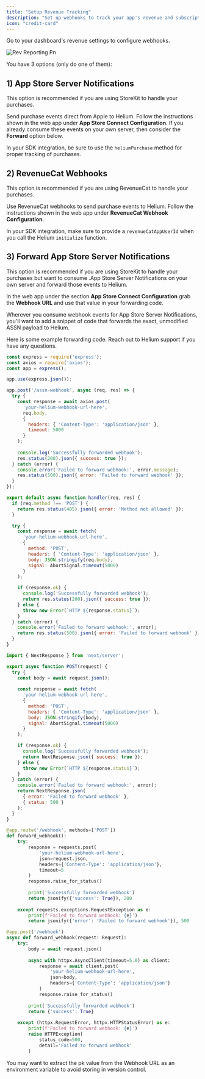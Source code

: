```yaml
---
title: "Setup Revenue Tracking"
description: "Set up webhooks to track your app's revenue and subscription events. This is important if you want Helium to display subscription, revenue, and other metrics!"
icon: "credit-card"
---
```


Go to your dashboard's revenue settings to configure webhooks.

![Rev Reporting Pn](/images/rev-reporting.png)

You have 3 options (only do one of them):

## 1) App Store Server Notifications

<Tip>
  This option is recommended if you are using StoreKit to handle your purchases.
</Tip>

Send purchase events direct from Apple to Helium. Follow the instructions shown in the web app under **App Store Connect Configuration**. If you already consume these events on your own server, then consider the **Forward** option below.

In your SDK integration, be sure to use the `heliumPurchase` method for proper tracking of purchases.

## 2) RevenueCat Webhooks

<Tip>
  This option is recommended if you are using RevenueCat to handle your purchases.
</Tip>

Use RevenueCat webhooks to send purchase events to Helium. Follow the instructions shown in the web app under **RevenueCat Webhook Configuration**.

In your SDK integration, make sure to provide a `revenueCatAppUserId` when you call the Helium `initialize` function.

## 3) Forward App Store Server Notifications

<Tip>
  This option is recommended if you are using StoreKit to handle your purchases but want to consume .App Store Server Notifications on your own server and forward those events to Helium.
</Tip>

In the web app under the section **App Store Connect Configuration** grab the **Webhook URL** and use that value in your forwarding code.

Wherever you consume webhook events for App Store Server Notifications, you'll want to add a snippet of code that forwards the exact, unmodified ASSN payload to Helium.

Here is some example forwarding code. Reach out to Helium support if you have any questions.

<CodeGroup>

```javascript Node/Express
const express = require('express');
const axios = require('axios');
const app = express();

app.use(express.json());

app.post('/assn-webhook', async (req, res) => {
  try {
    const response = await axios.post(
      'your-helium-webhook-url-here',
      req.body,
      {
        headers: { 'Content-Type': 'application/json' },
        timeout: 5000
      }
    );
    
    console.log('Successfully forwarded webhook');
    res.status(200).json({ success: true });
  } catch (error) {
    console.error('Failed to forward webhook:', error.message);
    res.status(500).json({ error: 'Failed to forward webhook' });
  }
});
```


```javascript Next.js Pages Router
export default async function handler(req, res) {
  if (req.method !== 'POST') {
    return res.status(405).json({ error: 'Method not allowed' });
  }

  try {
    const response = await fetch(
      'your-helium-webhook-url-here',
      {
        method: 'POST',
        headers: { 'Content-Type': 'application/json' },
        body: JSON.stringify(req.body),
        signal: AbortSignal.timeout(5000)
      }
    );

    if (response.ok) {
      console.log('Successfully forwarded webhook');
      return res.status(200).json({ success: true });
    } else {
      throw new Error(`HTTP ${response.status}`);
    }
  } catch (error) {
    console.error('Failed to forward webhook:', error);
    return res.status(500).json({ error: 'Failed to forward webhook' });
  }
}
```


```javascript Next.js App Router
import { NextResponse } from 'next/server';

export async function POST(request) {
  try {
    const body = await request.json();
    
    const response = await fetch(
      'your-helium-webhook-url-here',
      {
        method: 'POST',
        headers: { 'Content-Type': 'application/json' },
        body: JSON.stringify(body),
        signal: AbortSignal.timeout(5000)
      }
    );

    if (response.ok) {
      console.log('Successfully forwarded webhook');
      return NextResponse.json({ success: true });
    } else {
      throw new Error(`HTTP ${response.status}`);
    }
  } catch (error) {
    console.error('Failed to forward webhook:', error);
    return NextResponse.json(
      { error: 'Failed to forward webhook' },
      { status: 500 }
    );
  }
}
```


```python Python w/ Flask
@app.route('/webhook', methods=['POST'])
def forward_webhook():
    try:
        response = requests.post(
            'your-helium-webhook-url-here',
            json=request.json,
            headers={'Content-Type': 'application/json'},
            timeout=5
        )
        response.raise_for_status()
        
        print('Successfully forwarded webhook')
        return jsonify({'success': True}), 200
        
    except requests.exceptions.RequestException as e:
        print(f'Failed to forward webhook: {e}')
        return jsonify({'error': 'Failed to forward webhook'}), 500
```


```python Python w/ FastAPI
@app.post('/webhook')
async def forward_webhook(request: Request):
    try:
        body = await request.json()
        
        async with httpx.AsyncClient(timeout=5.0) as client:
            response = await client.post(
                'your-helium-webhook-url-here',
                json=body,
                headers={'Content-Type': 'application/json'}
            )
            response.raise_for_status()
        
        print('Successfully forwarded webhook')
        return {'success': True}
        
    except (httpx.RequestError, httpx.HTTPStatusError) as e:
        print(f'Failed to forward webhook: {e}')
        raise HTTPException(
            status_code=500,
            detail='Failed to forward webhook'
        )
```

</CodeGroup>

<Tip>
  You may want to extract the pk value from the Webhook URL as an environment variable to avoid storing in version control.
</Tip>